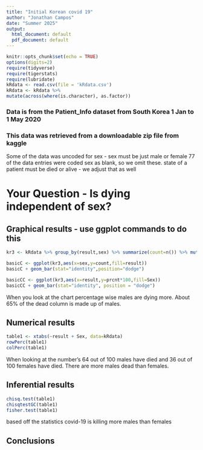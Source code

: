 ```yaml
---
title: "Initial Korean covid 19"
author: "Jonathan Campos"
date: "Summer 2025"
output:
  html_document: default
  pdf_document: default
---
```


```r
knitr::opts_chunk$set(echo = TRUE)
options(digits=2)
require(tidyverse)
require(tigerstats)
require(lubridate)
kRdata <- read.csv(file = 'kRdata.csv')
kRdata <- kRdata %>%
mutate(across(where(is.character), as.factor))

```
### Data is from the Patient_Info dataset from South Korea 1 Jan to 1 May 2020
### This data was retrieved from a downloadable zip file from kaggle

Some of the data was uncoded for sex - sex must be just male or female
77 of the data entries were coded sex  as blank, so we omit these.
state of a patient must be died or alive - we adjust that as well   
  
# Your Question - Is dying independent of sex?






## Graphical results - use ggplot commands to do this  

```r
kr3 <- kRdata %>% group_by(result,sex) %>% summarize(count=n()) %>% mutate(prcnt=count/sum(count))
``` 



```r
basicC <- ggplot(kr3,aes(x=sex,y=count,fill=result))
basicC + geom_bar(stat="identity",position="dodge")
```  

```r
basicCC <- ggplot(kr3,aes(x=result,y=prcnt*100,fill=Sex)) 
basicCC + geom_bar(stat="identity", position = "dodge")
```
When you look at the chart percentage wise males are dying more. About 65% of the dead column is made up of males.



  
## Numerical results

```r
table1 <- xtabs(~result + Sex, data=kRdata)
rowPerc(table1)
colPerc(table1)
```

When looking at the number's 64 out of 100 males have died and 36 out of 100 females have died. There are more males dead than females.

## Inferential results 

```r
chisq.test(table1)
chisqtestGC(table1)
fisher.test(table1)
```
based off the statistics covid-19 is killing more males than females 

## Conclusions

